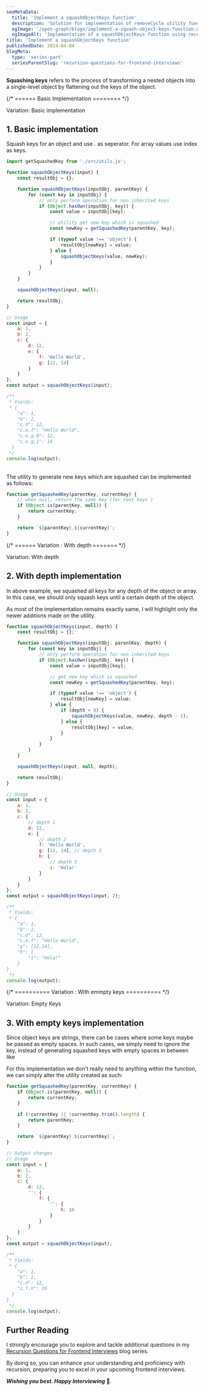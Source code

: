 ```yaml
---
seoMetaData:
  title: 'Implement a squashObjectKeys function'
  description: 'Solution for implementation of removeCycle utility function question using recursion asked in frontend interviews.'
  ogImage: '/open-graph/blogs/implement-a-squash-object-keys-function.webp'
  ogImageAlt: 'Implementation of a squashObjectKeys function using recursion'
title: 'Implement a squashObjectKeys function'
publishedDate: 2024-04-04
blogMeta:
  type: 'series-part'
  seriesParentSlug: 'recursion-questions-for-frontend-interviews'
---
```


**Squashing keys** refers to the process of transforming a nested objects into a single-level object by flattening out the keys of the object.

{/* ====== Basic Implementation ======== */}

<section>
<SubHeading>Variation: Basic implementation</SubHeading>

## 1. Basic implementation

Squash keys for an object and use _._ as seperator. For array values use index as keys.

```js title="./src/squashObjectKeys.js"
import getSquashedKey from './src/utils.js';

function squashObjectKeys(input) {
	const resultObj = {};

	function squashObjectKeys(inputObj, parentKey) {
		for (const key in inputObj) {
			// only perform operation for non inherited keys
			if (Object.hasOwn(inputObj, key)) {
				const value = inputObj[key];

				// utility get new key which is squashed
				const newKey = getSquashedKey(parentKey, key);

				if (typeof value !== 'object') {
					resultObj[newKey] = value;
				} else {
					squashObjectKeys(value, newKey);
				}
			}
		}
	}

	squashObjectKeys(input, null);

	return resultObj;
}

// Usage
const input = {
	a: 1,
	b: 2,
	c: {
		d: 12,
		e: {
			f: 'Hello World',
			g: [12, 14]
		}
	}
};
const output = squashObjectKeys(input);

/**
 * Yields:
 * {
    "a": 1,
    "b": 2,
    "c.d": 12,
    "c.e.f": "Hello World",
    "c.e.g.0": 12,
    "c.e.g.1": 14
  }
 */
console.log(output);
```

<br />
The utility to generate new keys which are squashed can be implemented as follows:

```js title="./src/utils.js"
function getSquashedKey(parentKey, currentKey) {
	// when null, return the same key (for root keys )
	if (Object.is(parentKey, null)) {
		return currentKey;
	}

	return `${parentKey}.${currentKey}`;
}
```

</section>

{/* ====== Variation : With depth ======= */}

<section>
<SubHeading>Variation: With depth</SubHeading>

## 2. With depth implementation

In above example, we squashed all keys for any depth of the object or array. In this case, we should only squash keys until a certain depth of the object.

As most of the implementation remains exactly same, I will highlight only the newer additions made on the utility.

```js title="./src/squashObjectKeys.js" ins={16-19} mark="depth"
function squashObjectKeys(input, depth) {
	const resultObj = {};

	function squashObjectKeys(inputObj, parentKey, depth) {
		for (const key in inputObj) {
			// only perform operation for non inherited keys
			if (Object.hasOwn(inputObj, key)) {
				const value = inputObj[key];

				// get new key which is squashed
				const newKey = getSquashedKey(parentKey, key);

				if (typeof value !== 'object') {
					resultObj[newKey] = value;
				} else {
					if (depth > 0) {
						squashObjectKeys(value, newKey, depth - 1);
					} else {
						resultObj[key] = value;
					}
				}
			}
		}
	}

	squashObjectKeys(input, null, depth);

	return resultObj;
}

// Usage
const input = {
	a: 1,
	b: 2,
	c: {
		// depth 1
		d: 12,
		e: {
			// depth 2
			f: 'Hello World',
			g: [12, 14], // depth 3
			h: {
				// depth 3
				i: 'Hola!'
			}
		}
	}
};
const output = squashObjectKeys(input, 2);

/**
 * Yields:
 * {
    "a": 1,
    "b": 2,
    "c.d": 12,
    "c.e.f": "Hello World",
    "g": [12,14],
    "h": {
        "i": "Hola!"
    }
}
 */
console.log(output);
```

</section>

{/* ========== Variation : With emmpty keys ========== */}

<section>
<SubHeading>Variation: Empty Keys</SubHeading>

## 3. With empty keys implementation

Since object keys are strings, there can be cases where some keys maybe be passed as empty spaces. In such cases, we simply need to ignore the key, instead of generating squashed keys with empty spaces in between like <InlineCode code="const key='a.b.c.''.d'"/>

For this implementation we don't really need to anything within the <InlineCode code="squashObjectKeys"/> function, we can simply alter the <InlineCode code="getSquashedKey"/> utility created as such:

```js title="./src/utils.js" ins={6-8}
function getSquashedKey(parentKey, currentKey) {
	if (Object.is(parentKey, null)) {
		return currentKey;
	}

	if (!currentKey || !currentKey.trim().length) {
		return parentKey;
	}

	return `${parentKey}.${currentKey}`;
}

// Output changes
// Usage
const input = {
	a: 1,
	b: 2,
	c: {
		d: 12,
		'': {
			f: {
				'': {
					h: 16
				}
			}
		}
	}
};
const output = squashObjectKeys(input);

/**
 * Yields:
 * {
    "a": 1,
    "b": 2,
    "c.d": 12,
    "c.f.h": 16
  }
}
 */
console.log(output);
```

</section>

## Further Reading

I strongly encourage you to explore and tackle additional questions in my [Recursion Questions for Frontend Interviews](/blog/recursion-questions-for-frontend-interviews/ 'Find more question on recursion in the recursion questions for frontend interviews blog series') blog series.

By doing so, you can enhance your understanding and proficiency with recursion, preparing you to excel in your upcoming frontend interviews.

**_Wishing you best. Happy Interviewing_** 🫡.
